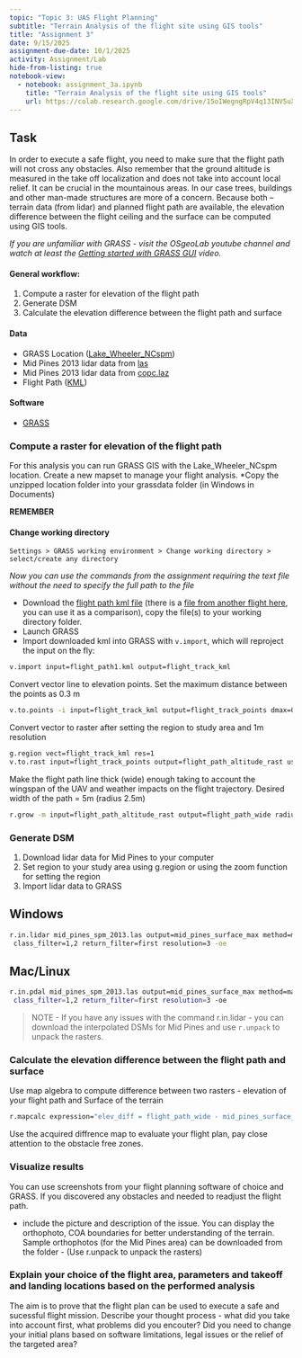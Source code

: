 ```yaml
---
topic: "Topic 3: UAS Flight Planning"
subtitle: "Terrain Analysis of the flight site using GIS tools"
title: "Assignment 3"
date: 9/15/2025
assignment-due-date: 10/1/2025
activity: Assignment/Lab
hide-from-listing: true
notebook-view:
  - notebook: assignment_3a.ipynb
    title: "Terrain Analysis of the flight site using GIS tools"
    url: https://colab.research.google.com/drive/15oIWegngRpV4q13INV5uXzFC15ZTi-VO?usp=sharing
---
```


## Task

In order to execute a safe flight, you need to make sure that the flight path will not cross any obstacles. Also remember that the ground altitude is measured in the take off localization and does not take into account local relief. It can be crucial in the mountainous areas. In our case trees, buildings and other man-made structures are more of a concern. Because both – terrain data (from lidar) and planned flight path are available, the elevation difference between the flight ceiling and the surface can be computed using GIS tools.

*If you are unfamiliar with GRASS - visit the OSgeoLab youtube channel and watch at least the [Getting started with GRASS GUI](https://youtu.be/xqsnwtlP-2Y) video.*

#### General workflow:

1. Compute a raster for elevation of the flight path
2. Generate DSM
3. Calculate the elevation difference between the flight path and surface

#### Data

- GRASS Location ([Lake_Wheeler_NCspm]({{< var data.lake_wheeler_url >}}))
- Mid Pines 2013 lidar data from [las]({{< var data.mid_pines_lidar_url >}})
- Mid Pines 2013 lidar data from [copc.laz]({{< var data.mid_pines_copc_url >}})
- Flight Path ([KML]({{< var data.flight_path_kml_url >}}))

#### Software

- [GRASS](http://grass.osgeo.org/)

### Compute a raster for elevation of the flight path

For this analysis you can run GRASS GIS with the Lake_Wheeler_NCspm location. Create a new mapset to manage your flight analysis. 
*Copy the unzipped location folder into your grassdata folder (in Windows in Documents)

**REMEMBER** 

::: {.callout-note}

#### Change working directory
 
`Settings > GRASS working environment > Change working directory > select/create any directory`

*Now you can use the commands from the assignment requiring the text file without the need to specify the full path to the file*

:::

- Download the [flight path kml file]({{< var data.flight_path_kml_url >}}) (there is a [file from another flight here]({{< var data.flight_path_kml_2_url >}}), you can use it as a comparison), copy the file(s) to your working directory folder.
- Launch GRASS
- Import downloaded kml into GRASS with `v.import`, which will reproject the input on the fly:

<!-- :::: {.panel-tabset} -->

<!-- ### bash -->

```bash
v.import input=flight_path1.kml output=flight_track_kml
```

<!-- ### python
```python
import grass.script as gs

# Import KML file
gs.run_command('v.import', input='flight_path1.kml', output='flight_track_kml')
```

### R

```r
library(rgrass7)

# Initialize GRASS session
# You need to update these parameters to meet your systems setup.
initGRASS(gisBase = "/usr/lib/grass84", gisDbase = "~/grassdata", location = "location_name", mapset = "PERMANENT")

# Import KML file
execGRASS("v.import", input = "flight_path1.kml", output = "flight_track_kml")
``` -->
<!-- ::: -->

Convert vector line to elevation points. Set the maximum distance between the points as 0.3 m 

```bash
v.to.points -i input=flight_track_kml output=flight_track_points dmax=0.3
```

Convert vector to raster after setting the region to study area and 1m resolution

```bash
g.region vect=flight_track_kml res=1
v.to.rast input=flight_track_points output=flight_path_altitude_rast use=z
```

Make the flight path line thick (wide) enough taking to account the wingspan of the UAV and weather impacts on the flight trajectory. Desired width of the path = 5m (radius 2.5m) 

```bash
r.grow -m input=flight_path_altitude_rast output=flight_path_wide radius=2.5
```

### Generate DSM

1. Download lidar data for Mid Pines to your computer
2. Set region to your study area using g.region or using the zoom function for setting the region
3. Import lidar data to GRASS

::: {.panel-tabset}

## Windows

```bash
r.in.lidar mid_pines_spm_2013.las output=mid_pines_surface_max method=max \
 class_filter=1,2 return_filter=first resolution=3 -oe 
```

## Mac/Linux

```bash
r.in.pdal mid_pines_spm_2013.las output=mid_pines_surface_max method=max \ 
 class_filter=1,2 return_filter=first resolution=3 -oe 
```
:::

> NOTE - If you have any issues with the command r.in.lidar - you can download the interpolated DSMs for Mid Pines and use `r.unpack` to unpack the rasters.

### Calculate the elevation difference between the flight path and surface
Use map algebra to compute difference between two rasters - elevation of your flight path and Surface of the terrain 

```bash
r.mapcalc expression="elev_diff = flight_path_wide - mid_pines_surface_max"
```

Use the acquired diffrence map to evaluate your flight plan, pay close attention to the obstacle free zones.

### Visualize results

You can use screenshots from your flight planning software of choice and GRASS. If you discovered any obstacles and needed to readjust the flight path.
 
- include the picture and description of the issue. You can display the orthophoto, COA boundaries for better understanding of the terrain. Sample orthophotos (for the Mid Pines area) can be downloaded from the folder - (Use r.unpack to unpack the rasters)

### Explain your choice of the flight area, parameters and takeoff and landing locations based on the performed analysis

The aim is to prove that the flight plan can be used to execute a safe and sucessful flight mission. Describe your thought process - what did you take into account first, what problems did you encouter? Did you need to change your initial plans based on software limitations, legal issues or the relief of the targeted area?

